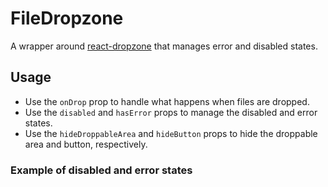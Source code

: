 

<Meta of={FileDropzoneStories} />

# FileDropzone

A wrapper around [react-dropzone](https://www.npmjs.com/package/react-dropzone) that manages error and disabled states.

## Usage

-   Use the `onDrop` prop to handle what happens when files are dropped.
-   Use the `disabled` and `hasError` props to manage the disabled and error states.
-   Use the `hideDroppableArea` and `hideButton` props to hide the droppable area and button, respectively.

<Canvas of={FileDropzoneStories.Default} />

### Example of disabled and error states

<Canvas of={FileDropzoneStories.DisabledAndErrorStates} />
